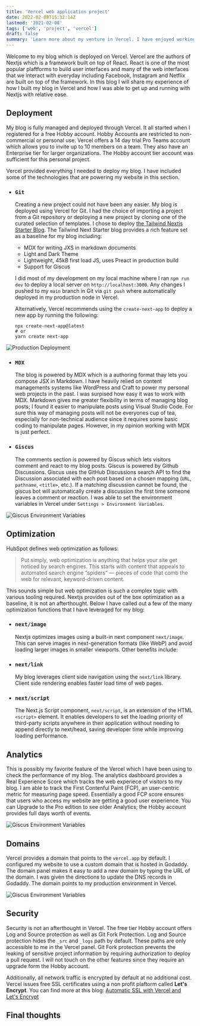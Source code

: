 ```yaml
---
title: 'Vercel web application project'
date: 2022-02-08T15:32:14Z
lastmod: '2021-02-08'
tags: ['web', 'project', 'vercel']
draft: false
summary: 'Learn more about my venture in Vercel. I have enjoyed working with the platform and developing this site'
---
```


Welcome to my blog which is deployed on Vercel. Vercel are the authors of Nextjs which is a framework built on top of React. React is one of the most popular plaftforms to build user interfaces and many of the web interfaces that we interact with everyday including Facebook, Instagram and Netflix are built on top of the framework. In this blog I will share my experience of how I built my blog in Vercel and how I was able to get up and running with Nextjs with relative ease.

## Deployment

My blog is fully managed and deployed through Vercel. It all started when I registered for a free Hobby account. Hobby Accounts are restricted to non-commercial or personal use. Vercel offers a 14 day trial Pro Teams account which allows you to invite up to 10 members on a team. They also have an Enterprise tier for larger organizations. The Hobby account tier account was sufficient for this personal project.

Vercel provided everything I needed to deploy my blog. I have included some of the technologies that are powering my website in this section.

- ### `Git`
    Creating a new project could not have been any easier. My blog is deployed using Vercel for Git. I had the choice of importing a project from a Git repository or deploying a new project by cloning one of the curated selection of templates. I chose to deploy [the Tailwind Nextjs Starter Blog](https://tailwind-nextjs-starter-blog.vercel.app/blog/introducing-tailwind-nextjs-starter-blog). The Tailwind Next Starter blog provides a rich feature set as a baseline for my blog including:

    - MDX for writing JXS in markdown documents
    - Light and Dark Theme
    - Lightweight, 45kB first load JS, uses Preact in production build
    - Support for Giscus

    I did most of my development on my local machine where I ran `npm run dev` to deploy a local server on  `http://localhost:3000`. Any changes I pushed to my `main` branch in Git via `git push` where automatically deployed in my production node in Vercel.
    
    Alternatively, Vercel recommends using the `create-next-app` to deploy a new app by running the following:

    ```
    npx create-next-app@latest
    # or
    yarn create next-app
    ```

![Production Deployment](/static/images/production.png)

- ### `MDX`
    The blog is powered by MDX which is a authoring format thay lets you compose JSX in Markdown. I have heavily relied on content managements systems like WordPress and Craft to power my personal web projects in the past. I was surpised how easy it was to work with MDX. Markdown gives me greater flexibility in terms of managing blog posts; I found it easier to manipulate posts using Visual Studio Code. For sure this way of managing posts will not be everyones cup of tea, especially for non-technical audience since it requires some basic coding to manipulate pages. However, in my opinion working with MDX is just perfect.

- ### `Giscus`
    The comments section is powered by Giscus which lets visitors comment and react to my blog posts. Giscus is powered by Github Discussions. Giscus uses the GitHub Discussions search API to find the Discussion associated with each post based on a chosen mapping (`URL`, `pathname`, `<title>`, etc.). If a matching discussion cannot be found, the giscus bot will automatically create a discussion the first time someone leaves a comment or reaction. I was able to set the environment variables in Vercel under `Settings > Environment Variables`. 
    
![Giscus Environment Variables](/static/images/environment.png)

## Optimization

HubSpot defines web optimization as follows:
   > Put simply, web optimization is anything that helps your site get noticed by search engines. This starts with content that appeals to automated search engine “spiders” — pieces of code that comb the web for relevant, keyword-driven content.

This sounds simple but web optimization is such a complex topic with various tooling required. Nextjs provides out of the box optimization as a baseline, it is not an afterthought. Below I have called out a few of the many optimization functions that I have leveraged for my blog:

- ### `next/image`
    Nextjs optimizes images using a built-in next component `next/image`. This can serve images in next-generation formats (like WebP) and avoid loading larger images in smaller viewports. Other benefits include:

- ### `next/link`
    My blog leverages client side navigation using the `next/link` library. Client side rendering enables faster load time of web pages. 

- ### `next/script`
    The Next.js Script component, `next/script`, is an extension of the HTML `<script>` element. It enables developers to set the loading priority of third-party scripts anywhere in their application without needing to append directly to next/head, saving developer time while improving loading performance.

## Analytics

This is possibly my favorite feature of the Vercel which I have been using to check the performance of my blog. The analytics dashboard provides a Real Experience Score which tracks the web experiece of visitors to my blog. I am able to track the First Contenful Paint (FCP), an user-centric metric for measuring page speed. Essentially a good FCP score ensures that users who access my website are getting a good user experience. You can Upgrade to the Pro edition to see older Analytics; the Hobby account provides full days worth of events.

![Giscus Environment Variables](/static/images/analytics.png)

## Domains

Vercel provides a domain that points to the `vercel.app` by default. I configured my website to use a custom domain that is hosted in Godaddy. The domain panel makes it easy to add a new domain by typing the URL of the domain. I was given the directions to update the DNS records in Godaddy. The domain points to my production environment in Vercel.

![Giscus Environment Variables](/static/images/domain.png)

## Security

Security is not an afterthought in Vercel. The free tier Hobby account offers Log and Source protection as well as Git Fork Protection. Log and Source protection hides the `_src` and `_logs` path by default. These paths are only accessible to me in the Vercel panel. Git Fork protection prevents the leaking of sensitive project information by requiring authorization to deploy a pull request. I will not touch on the other features since they require an upgrade form the Hobby account. 

Additionally, all network traffic is encrypted by default at no additional cost. Vercel issues free SSL certificates using a non profit plaftorm called **Let's Encrypt**. You can find more at this blog: [Automatic SSL with Vercel and Let's Encrypt](https://vercel.com/blog/automatic-ssl-with-vercel-lets-encrypt)

## Final thoughts



